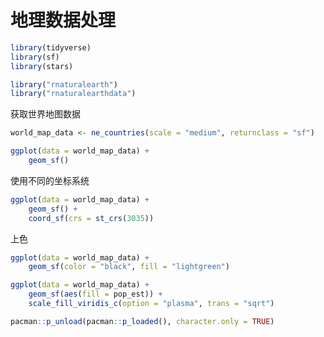# 地理数据处理 {#eda-stars}


```r
library(tidyverse)
library(sf)
library(stars)

library("rnaturalearth")
library("rnaturalearthdata")
```

获取世界地图数据
```r
world_map_data <- ne_countries(scale = "medium", returnclass = "sf")

ggplot(data = world_map_data) +
    geom_sf()
```

使用不同的坐标系统
```r
ggplot(data = world_map_data) +
    geom_sf() +
    coord_sf(crs = st_crs(3035))
```

上色
```r
ggplot(data = world_map_data) + 
    geom_sf(color = "black", fill = "lightgreen")
```


```r
ggplot(data = world_map_data) +
    geom_sf(aes(fill = pop_est)) +
    scale_fill_viridis_c(option = "plasma", trans = "sqrt")
```


```r
pacman::p_unload(pacman::p_loaded(), character.only = TRUE)
```
